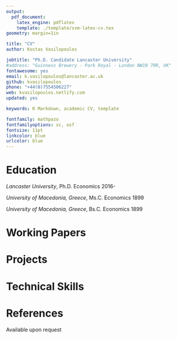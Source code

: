 ```yaml
---
output:
  pdf_document:
    latex_engine: pdflatex
    template: ./template/svm-latex-cv.tex
geometry: margin=1in

title: "CV"
author: Kostas Vasilopoulos

jobtitle: "Ph.D. Candidate Lancaster University"
#address: "Guinness Brewery · Park Royal · London NW10 7RR, UK"
fontawesome: yes
email: k.vasilopoulos@lancaster.ac.uk
github: kvasilopoulos
phone: "+44(0)7554506227"
web: kvasilopoulos.netlify.com
updated: yes

keywords: R Markdown, academic CV, template

fontfamily: mathpazo
fontfamilyoptions: sc, osf
fontsize: 11pt
linkcolor: blue
urlcolor: blue
---
```


# Education

*Lancaster University*, Ph.D. Economics \hfill 2016-

*University of Macedonia, Greece*, Ms.C. Economics \hfill 1899

*University of Macedonia, Greece*, Bs.C. Economics \hfill 1899


# Working Papers


# Projects


# Technical Skills



# References

Available upon request